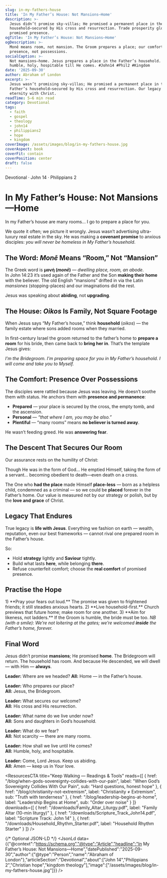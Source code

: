 ```yaml
---
slug: in-my-fathers-house
title: 'In My Father’s House: Not Mansions—Home'
description: >-
  Jesus didn’t promise sky-villas; He promised a permanent place in the Father’s
  household—secured by His cross and resurrection. Trade prosperity gloss for
  promised presence.
ogTitle: 'In My Father’s House: Not Mansions—Home'
ogDescription: >-
  Monē means room, not mansion. The Groom prepares a place; our comfort is His
  presence, not possessions.
socialCaption: >-
  Not mansions—home. Jesus prepares a place in the Father’s household. Live
  humble, holy, hospitable till He comes. #John14 #Phil2 #Kingdom
date: '2025-09-30'
author: Abraham of London
excerpt: >-
  Jesus wasn’t promising sky-villas; He promised a permanent place in the
  Father’s household—secured by His cross and resurrection. Our legacy is
  eternity with Christ.
readTime: 5–6 min read
category: Devotional
tags:
  - faith
  - gospel
  - theology
  - john14
  - philippians2
  - hope
  - kingdom
coverImage: /assets/images/blog/in-my-fathers-house.jpg
coverAspect: book
coverFit: contain
coverPosition: center
draft: false
---
```


<HeroEyebrow>Devotional · John 14 · Philippians 2</HeroEyebrow>

# In My Father’s House: Not Mansions—Home

<Verse cite="John 14:2">
  In my Father’s house are many rooms… I go to prepare a place for you.
</Verse>

We quote it often; we picture it wrongly. Jesus wasn’t advertising ultra-luxury real estate in the sky. He was making a **covenant promise** to anxious disciples: *you will never be homeless in My Father’s household*.

<Rule />

## The Word: *Monē* Means “Room,” Not “Mansion”

The Greek word is **μονή (*monē*)** — *dwelling place, room, an abode*.  
In John 14:23 it’s used again of the Father and the Son **making their home** with the believer. The old English “mansions” drifted in via the Latin *mansiones* (stopping-places) and our imaginations did the rest.

<PullLine>
  Jesus was speaking about <strong>abiding</strong>, not <strong>upgrading</strong>.
</PullLine>

<Rule />

## The House: *Oikos* Is Family, Not Square Footage

When Jesus says “My Father’s house,” think **household** (*oikos*) — the family estate where sons added rooms when they married.

In first-century Israel the groom returned to the father’s home to **prepare a room** for his bride, then came back to **bring her in**. That’s the template Jesus gives:

<PullLine subtle>
  <em>I’m the Bridegroom. I’m preparing space for you in My Father’s household. I will come and take you to Myself.</em>
</PullLine>

<Rule />

## The Comfort: Presence Over Possessions

The disciples were rattled because Jesus was leaving. He doesn’t soothe them with status. He anchors them with **presence and permanence**:

- **Prepared** — your place is secured by the cross, the empty tomb, and the ascension.  
- **Personal** — *“that where I am, you may be also.”*  
- **Plentiful** — “many rooms” means **no believer is turned away**.

He wasn’t feeding greed. He was **answering fear**.

<Rule />

## The Descent That Secures Our Room

Our assurance rests on the humility of Christ:

<Verse cite="Philippians 2:5–11">
  Though He was in the form of God… He emptied Himself, taking the form of a servant… becoming obedient to death—even death on a cross.
</Verse>

The One who **had the place** made Himself **place-less** — born as a helpless child, condemned as a criminal — so we could be **placed** forever in the Father’s home. Our value is measured not by our strategy or polish, but by the **love and grace** of Christ.

<Rule />

## Legacy That Endures

<PullLine>
  True legacy is <strong>life with Jesus</strong>. Everything we fashion on earth — wealth, reputation, even our best frameworks — cannot rival one prepared room in the Father’s house.
</PullLine>

So:

- Hold **strategy** lightly and **Saviour** tightly.  
- Build what lasts **here**, while belonging **there**.  
- Refuse counterfeit comfort; choose the **real comfort** of promised presence.

<Rule />

## Practise the Hope

<Note tone="key" title="A Simple Rule (Weekly)">
1) **Pray your fears out loud.** The promise was given to frightened friends; it still steadies anxious hearts.  
2) **Live household-first.** Church previews that future home; make room for one another.  
3) **Aim for likeness, not ladders.** If the Groom is humble, the bride must be too.
</Note>

<PullLine subtle>
  <em>NB (with a smile): We’re not loitering at the gates; we’re welcomed <strong>inside</strong> the Father’s home, forever.</em>
</PullLine>

<Rule />

## Final Word

Jesus didn’t promise **mansions**; He promised **home**. The Bridegroom will return. The household has room. And because He descended, we will dwell — with Him — **always**.

<Note tone="key" title="Small Group Liturgy (60–90s)">
  <strong>Leader:</strong> Where are we headed?  
  <strong>All:</strong> Home — in the Father’s house.

  <strong>Leader:</strong> Who prepares our place?  
  <strong>All:</strong> Jesus, the Bridegroom.

  <strong>Leader:</strong> What secures our welcome?  
  <strong>All:</strong> His cross and His resurrection.

  <strong>Leader:</strong> What name do we live under now?  
  <strong>All:</strong> Sons and daughters in God’s household.

  <strong>Leader:</strong> What do we fear?  
  <strong>All:</strong> Not scarcity — there are many rooms.

  <strong>Leader:</strong> How shall we live until He comes?  
  <strong>All:</strong> Humble, holy, and hospitable.

  <strong>Leader:</strong> Come, Lord Jesus. Keep us abiding.  
  <strong>All:</strong> Amen — keep us in Your love.
</Note>

<ResourcesCTA
  title="Keep Walking — Readings & Tools"
  reads={[
    { href: "/blog/when-gods-sovereignty-collides-with-our-pain", label: "When God’s Sovereignty Collides With Our Pain", sub: "Hard questions, honest hope" },
    { href: "/blog/christianity-not-extremism", label: "Christianity ≠ Extremism", sub: "Truth with tenderness" },
    { href: "/blog/leadership-begins-at-home", label: "Leadership Begins at Home", sub: "Order over noise" }
  ]}
  downloads={[
    { href: "/downloads/Family_Altar_Liturgy.pdf", label: "Family Altar (10-min liturgy)" },
    { href: "/downloads/Scripture_Track_John14.pdf", label: "Scripture Track: John 14" },
    { href: "/downloads/Household_Rhythm_Starter.pdf", label: "Household Rhythm Starter" }
  ]}
/>

<ShareRow
  text="Not mansions—home. Jesus prepares a room in the Father’s household. Presence over possessions; hope over hurry."
  hashtags="John14,Philippians2,Devotional,Kingdom"
/>

{/* Optional JSON-LD */}
<JsonLd data={{"@context":"https://schema.org","@type":"Article","headline":"In My Father’s House: Not Mansions—Home","datePublished":"2025-09-30","author":{"@type":"Person","name":"Abraham of London"},"articleSection":"Devotional","about":["John 14","Philippians 2","Christian hope","kingdom theology"],"image":["/assets/images/blog/in-my-fathers-house.jpg"]}} />
